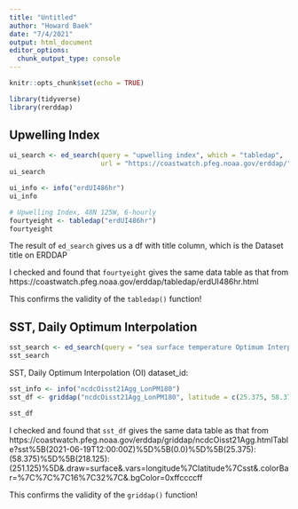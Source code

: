 ```yaml
---
title: "Untitled"
author: "Howard Baek"
date: "7/4/2021"
output: html_document
editor_options: 
  chunk_output_type: console
---
```


```r
knitr::opts_chunk$set(echo = TRUE)
```

```r
library(tidyverse)
library(rerddap)
```


## Upwelling Index

```r
ui_search <- ed_search(query = "upwelling index", which = "tabledap",
                       url = "https://coastwatch.pfeg.noaa.gov/erddap/")
ui_search

ui_info <- info("erdUI486hr")
ui_info

# Upwelling Index, 48N 125W, 6-hourly
fourtyeight <- tabledap("erdUI486hr")
fourtyeight
```


The result of `ed_search` gives us a df with title column, which is the Dataset title on ERDDAP 

I checked and found that `fourtyeight` gives the same data table as that from https://coastwatch.pfeg.noaa.gov/erddap/tabledap/erdUI486hr.html

This confirms the validity of the `tabledap()` function!



## SST, Daily Optimum Interpolation

```r
sst_search <- ed_search(query = "sea surface temperature Optimum Interpolation", which = "griddap", url = "https://coastwatch.pfeg.noaa.gov/erddap/")
sst_search
```


SST, Daily Optimum Interpolation (OI) dataset_id: 

```r
sst_info <- info("ncdcOisst21Agg_LonPM180")
sst_df <- griddap("ncdcOisst21Agg_LonPM180", latitude = c(25.375, 58.375), longitude = c(-141.875, -108.875), time = c("2021-06-19", "2021-06-19"), fields = "sst")$data

sst_df
```

I checked and found that `sst_df` gives the same data table as that from https://coastwatch.pfeg.noaa.gov/erddap/griddap/ncdcOisst21Agg.htmlTable?sst%5B(2021-06-19T12:00:00Z)%5D%5B(0.0)%5D%5B(25.375):(58.375)%5D%5B(218.125):(251.125)%5D&.draw=surface&.vars=longitude%7Clatitude%7Csst&.colorBar=%7C%7C%7C16%7C32%7C&.bgColor=0xffccccff

This confirms the validity of the `griddap()` function!
